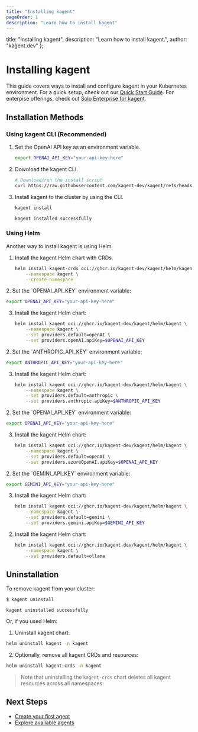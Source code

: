 ```yaml
---
title: "Installing kagent"
pageOrder: 1
description: "Learn how to install kagent"
---
```


  title: "Installing kagent",
  description: "Learn how to install kagent.",
  author: "kagent.dev"
};

# Installing kagent

This guide covers ways to install and configure kagent in your Kubernetes environment. For a quick setup, check out our [Quick Start Guide](/docs/kagent/getting-started/quickstart). For enterpise offerings, check out [Solo Enterprise for kagent](/docs/kagent/introduction/what-is-kagent/#enterprise-distributions).

## Installation Methods

### Using kagent CLI (Recommended)

1. Set the OpenAI API key as an environment variable.

   ```bash
   export OPENAI_API_KEY="your-api-key-here"
   ```

2. Download the kagent CLI.

   ```bash
   # Download/run the install script
   curl https://raw.githubusercontent.com/kagent-dev/kagent/refs/heads/main/scripts/get-kagent | bash
   ```

3. Install kagent to the cluster by using the CLI.

   ```bash
   kagent install
   ```
   
   ```console
   kagent installed successfully
   ```

### Using Helm

Another way to install kagent is using Helm.


1. Install the kagent Helm chart with CRDs.

   ```bash
   helm install kagent-crds oci://ghcr.io/kagent-dev/kagent/helm/kagent-crds \
       --namespace kagent \
       --create-namespace
   ```

<LLMProviderTabs/>

<div id="openai-tab">
2. Set the `OPENAI_API_KEY` environment variable:

   ```bash
   export OPENAI_API_KEY="your-api-key-here"
   ```

3. Install the kagent Helm chart:

   ```bash
   helm install kagent oci://ghcr.io/kagent-dev/kagent/helm/kagent \
       --namespace kagent \
       --set providers.default=openAI \
       --set providers.openAI.apiKey=$OPENAI_API_KEY
   ```
</div>

<div id="anthropic-tab">
2. Set the `ANTHROPIC_API_KEY` environment variable:

   ```bash
   export ANTHROPIC_API_KEY="your-api-key-here"
   ```

3. Install the kagent Helm chart:

   ```bash
   helm install kagent oci://ghcr.io/kagent-dev/kagent/helm/kagent \
       --namespace kagent \
       --set providers.default=anthropic \
       --set providers.anthropic.apiKey=$ANTHROPIC_API_KEY
   ```
</div>

<div id="azure-tab">
2. Set the `OPENAI_API_KEY` environment variable:

   ```bash
   export OPENAI_API_KEY="your-api-key-here"
   ```

3. Install the kagent Helm chart:

   ```bash
   helm install kagent oci://ghcr.io/kagent-dev/kagent/helm/kagent \
       --namespace kagent \
       --set providers.default=openAI \
       --set providers.azureOpenAI.apiKey=$OPENAI_API_KEY
   ```

</div>

<div id="gemini-tab">
2. Set the `GEMINI_API_KEY` environment variable:

   ```bash
   export GEMINI_API_KEY="your-api-key-here"
   ```

3. Install the kagent Helm chart:

   ```bash
   helm install kagent oci://ghcr.io/kagent-dev/kagent/helm/kagent \
       --namespace kagent \
       --set providers.default=gemini \
       --set providers.gemini.apiKey=$GEMINI_API_KEY
   ```
</div>

<div id="ollama-tab">

2. Install the kagent Helm chart:

   ```bash
   helm install kagent oci://ghcr.io/kagent-dev/kagent/helm/kagent \
       --namespace kagent \
       --set providers.default=ollama
   ```
</div>

## Uninstallation

To remove kagent from your cluster:

```bash
$ kagent uninstall
```

```console
kagent uninstalled successfully
```

Or, if you used Helm:

1. Uninstall kagent chart:

```bash
helm uninstall kagent -n kagent
```

2. Optionally, remove all kagent CRDs and resources:

```bash
helm uninstall kagent-crds -n kagent
```

>Note that uninstalling the `kagent-crds` chart deletes all kagent resources across all namespaces.

## Next Steps

- [Create your first agent](/docs/kagent/getting-started/first-agent)
- [Explore available agents](/agents)
